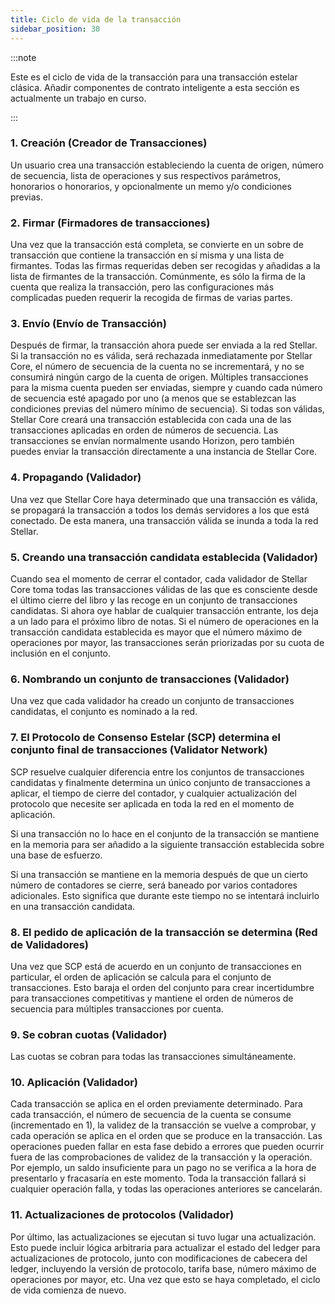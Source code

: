 ```yaml
---
title: Ciclo de vida de la transacción
sidebar_position: 30
---
```


:::note

Este es el ciclo de vida de la transacción para una transacción estelar clásica. Añadir componentes de contrato inteligente a esta sección es actualmente un trabajo en curso.

:::

### 1. Creación (Creador de Transacciones)

Un usuario crea una transacción estableciendo la cuenta de origen, número de secuencia, lista de operaciones y sus respectivos parámetros, honorarios o honorarios, y opcionalmente un memo y/o condiciones previas.

### 2. Firmar (Firmadores de transacciones)

Una vez que la transacción está completa, se convierte en un sobre de transacción que contiene la transacción en sí misma y una lista de firmantes. Todas las firmas requeridas deben ser recogidas y añadidas a la lista de firmantes de la transacción. Comúnmente, es sólo la firma de la cuenta que realiza la transacción, pero las configuraciones más complicadas pueden requerir la recogida de firmas de varias partes.

### 3. Envío (Envío de Transacción)

Después de firmar, la transacción ahora puede ser enviada a la red Stellar. Si la transacción no es válida, será rechazada inmediatamente por Stellar Core, el número de secuencia de la cuenta no se incrementará, y no se consumirá ningún cargo de la cuenta de origen. Múltiples transacciones para la misma cuenta pueden ser enviadas, siempre y cuando cada número de secuencia esté apagado por uno (a menos que se establezcan las condiciones previas del número mínimo de secuencia). Si todas son válidas, Stellar Core creará una transacción establecida con cada una de las transacciones aplicadas en orden de números de secuencia. Las transacciones se envían normalmente usando Horizon, pero también puedes enviar la transacción directamente a una instancia de Stellar Core.

### 4. Propagando (Validador)

Una vez que Stellar Core haya determinado que una transacción es válida, se propagará la transacción a todos los demás servidores a los que está conectado. De esta manera, una transacción válida se inunda a toda la red Stellar.

### 5. Creando una transacción candidata establecida (Validador)

Cuando sea el momento de cerrar el contador, cada validador de Stellar Core toma todas las transacciones válidas de las que es consciente desde el último cierre del libro y las recoge en un conjunto de transacciones candidatas. Si ahora oye hablar de cualquier transacción entrante, los deja a un lado para el próximo libro de notas. Si el número de operaciones en la transacción candidata establecida es mayor que el número máximo de operaciones por mayor, las transacciones serán priorizadas por su cuota de inclusión en el conjunto.

### 6. Nombrando un conjunto de transacciones (Validador)

Una vez que cada validador ha creado un conjunto de transacciones candidatas, el conjunto es nominado a la red.

### 7. El Protocolo de Consenso Estelar (SCP) determina el conjunto final de transacciones (Validator Network)

SCP resuelve cualquier diferencia entre los conjuntos de transacciones candidatas y finalmente determina un único conjunto de transacciones a aplicar, el tiempo de cierre del contador, y cualquier actualización del protocolo que necesite ser aplicada en toda la red en el momento de aplicación.

Si una transacción no lo hace en el conjunto de la transacción se mantiene en la memoria para ser añadido a la siguiente transacción establecida sobre una base de esfuerzo.

Si una transacción se mantiene en la memoria después de que un cierto número de contadores se cierre, será baneado por varios contadores adicionales. Esto significa que durante este tiempo no se intentará incluirlo en una transacción candidata.

### 8. El pedido de aplicación de la transacción se determina (Red de Validadores)

Una vez que SCP está de acuerdo en un conjunto de transacciones en particular, el orden de aplicación se calcula para el conjunto de transacciones. Esto baraja el orden del conjunto para crear incertidumbre para transacciones competitivas y mantiene el orden de números de secuencia para múltiples transacciones por cuenta.

### 9. Se cobran cuotas (Validador)

Las cuotas se cobran para todas las transacciones simultáneamente.

### 10. Aplicación (Validador)

Cada transacción se aplica en el orden previamente determinado. Para cada transacción, el número de secuencia de la cuenta se consume (incrementado en 1), la validez de la transacción se vuelve a comprobar, y cada operación se aplica en el orden que se produce en la transacción. Las operaciones pueden fallar en esta fase debido a errores que pueden ocurrir fuera de las comprobaciones de validez de la transacción y la operación. Por ejemplo, un saldo insuficiente para un pago no se verifica a la hora de presentarlo y fracasaría en este momento. Toda la transacción fallará si cualquier operación falla, y todas las operaciones anteriores se cancelarán.

### 11. Actualizaciones de protocolos (Validador)

Por último, las actualizaciones se ejecutan si tuvo lugar una actualización. Esto puede incluir lógica arbitraria para actualizar el estado del ledger para actualizaciones de protocolo, junto con modificaciones de cabecera del ledger, incluyendo la versión de protocolo, tarifa base, número máximo de operaciones por mayor, etc. Una vez que esto se haya completado, el ciclo de vida comienza de nuevo.
